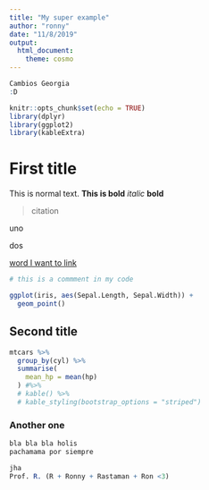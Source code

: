 ```yaml
---
title: "My super example"
author: "ronny"
date: "11/8/2019"
output:
  html_document:
    theme: cosmo
---
```




```r

Cambios Georgia
:D

knitr::opts_chunk$set(echo = TRUE)
library(dplyr)
library(ggplot2)
library(kableExtra)
```

# First title

  This is normal text.
  **This is bold** 
  *italic*
  __bold__
 
 > citation

uno

dos

[word I want to link](https://www.markdownguide.org/cheat-sheet/)

```r
# this is a commment in my code

ggplot(iris, aes(Sepal.Length, Sepal.Width)) +
  geom_point()
```

## Second title
```r
mtcars %>% 
  group_by(cyl) %>% 
  summarise(
    mean_hp = mean(hp)
  ) #%>% 
  # kable() %>%
  # kable_styling(bootstrap_options = "striped")
```

### Another one
```r
bla bla bla holis
pachamama por siempre

jha 
Prof. R. (R + Ronny + Rastaman + Ron <3)
```

